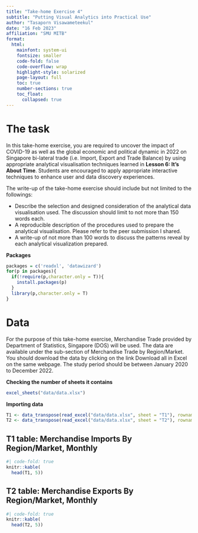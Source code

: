 ```yaml
---
title: "Take-home Exercise 4"
subtitle: "Putting Visual Analytics into Practical Use"
author: "Tasaporn Visawameteekul"
date: "16 Feb 2023"
affiliation: "SMU MITB"
format: 
  html:
    mainfont: system-ui
    fontsize: smaller
    code-fold: false
    code-overflow: wrap
    highlight-style: solarized
    page-layout: full
    toc: true
    number-sections: true
    toc_float: 
      collapsed: true
---
```


# The task

In this take-home exercise, you are required to uncover the impact of COVID-19 as well as the global economic and political dynamic in 2022 on Singapore bi-lateral trade (i.e. Import, Export and Trade Balance) by using appropriate analytical visualisation techniques learned in **Lesson 6: It's About Time**. Students are encouraged to apply appropriate interactive techniques to enhance user and data discovery experiences.

The write-up of the take-home exercise should include but not limited to the followings:

-   Describe the selection and designed consideration of the analytical data visualisation used. The discussion should limit to not more than 150 words each.
-   A reproducible description of the procedures used to prepare the analytical visualisation. Please refer to the peer submission I shared.
-   A write-up of not more than 100 words to discuss the patterns reveal by each analytical visualization prepared.

**Packages**

```r
packages = c('readxl', 'datawizard')
for(p in packages){
  if(!require(p,character.only = T)){
    install.packages(p)
  }
  library(p,character.only = T)
}
```

# Data

For the purpose of this take-home exercise, Merchandise Trade provided by Department of Statistics, Singapore (DOS) will be used. The data are available under the sub-section of Merchandise Trade by Region/Market. You should download the data by clicking on the link Download all in Excel on the same webpage. The study period should be between January 2020 to December 2022.

**Checking the number of sheets it contains**

```r
excel_sheets("data/data.xlsx")
```

**Importing data**

```r
T1 <- data_transpose(read_excel("data/data.xlsx", sheet = "T1"), rownames = "Month", colnames = TRUE)
T2 <- data_transpose(read_excel("data/data.xlsx", sheet = "T2"), rownames = "Month", colnames = TRUE)
```

## T1 table: Merchandise Imports By Region/Market, Monthly

```r
#| code-fold: true
knitr::kable(
  head(T1, 5))
```

## T2 table: Merchandise Exports By Region/Market, Monthly

```r
#| code-fold: true
knitr::kable(
  head(T2, 5))
```